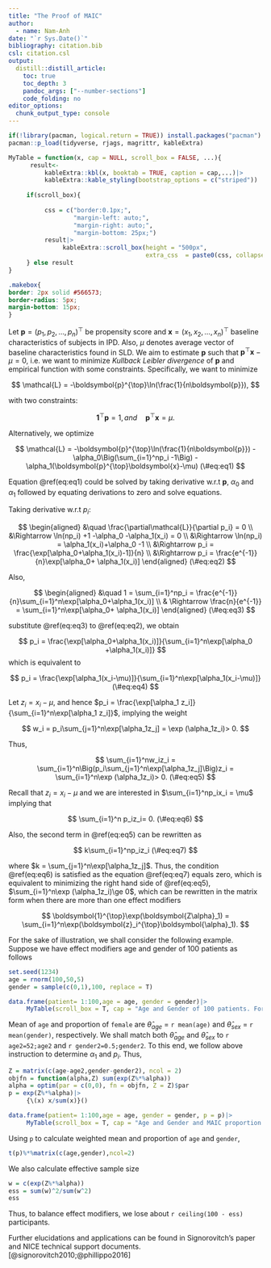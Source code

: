```yaml
---
title: "The Proof of MAIC"
author:
  - name: Nam-Anh
date: "`r Sys.Date()`"
bibliography: citation.bib
csl: citation.csl
output:
  distill::distill_article:
    toc: true
    toc_depth: 3
    pandoc_args: ["--number-sections"]
    code_folding: no
editor_options: 
  chunk_output_type: console
---
```


\newcommand{\tp}[1]{{#1}^{\top}}
\newcommand{\bf}[1]{\boldsymbol{#1}}


```r
if(!library(pacman, logical.return = TRUE)) install.packages("pacman")
pacman::p_load(tidyverse, rjags, magrittr, kableExtra)

MyTable = function(x, cap = NULL, scroll_box = FALSE, ...){
      result<-
          kableExtra::kbl(x, booktab = TRUE, caption = cap,...)|>
          kableExtra::kable_styling(bootstrap_options = c("striped"))
     
     if(scroll_box){
          
          css = c("border:0.1px;", 
                  "margin-left: auto;", 
                  "margin-right: auto;", 
                  "margin-bottom: 25px;")
          result|>  
               kableExtra::scroll_box(height = "500px",
                                      extra_css  = paste0(css, collapse = ""))
     } else result
}
```

```css
.makebox{
border: 2px solid #566573;
border-radius: 5px; 
margin-bottom: 15px;
}
```

Let $\boldsymbol{p} = (p_1,p_2,\dots,p_n)^{\top}$ be propensity score and $\boldsymbol{x} = (x_1,x_2,\dots,x_n)^{\top}$ baseline characteristics of subjects in IPD. Also, $\mu$ denotes average vector of baseline characteristics found in SLD. We aim to estimate $\bf p$ such that $\boldsymbol{p}^{\top}\boldsymbol{x}-\mu=0$, i.e. we want to minimize *Kullback Leibler divergence* of $\bf p$ and empirical function with some constraints. Specifically, we want to minimize 

$$
\mathcal{L} = -\boldsymbol{p}^{\top}\ln(\frac{1}{n\boldsymbol{p}}),
$$

with two constraints:

$$
\boldsymbol{1}^{\top}\boldsymbol{p} = 1,\, and\quad \boldsymbol{p}^{\top}\bf{x} =\mu.
$$ 

Alternatively, we optimize 

$$
\mathcal{L} = -\boldsymbol{p}^{\top}\ln(\frac{1}{n\boldsymbol{p}}) - \alpha_0\Big(\sum_{i=1}^np_i -1\Big) - \alpha_1(\boldsymbol{p}^{\top}\boldsymbol{x}-\mu)
(\#eq:eq1)
$$

Equation \@ref(eq:eq1) could be solved by taking derivative w.r.t $\bf{p}$, $\alpha_0$ and $\alpha_1$ followed by equating derivations to zero and solve equations. 

Taking derivative w.r.t $p_i$:

$$
\begin{aligned}
&\quad \frac{\partial\mathcal{L}}{\partial p_i} = 0 \\
&\Rightarrow \ln(np_i) +1 -\alpha_0 -\alpha_1(x_i) = 0 \\
&\Rightarrow \ln(np_i) = \alpha_1(x_i)+\alpha_0 -1 \\
&\Rightarrow p_i = \frac{\exp[\alpha_0+\alpha_1(x_i)-1]}{n} \\
&\Rightarrow p_i = \frac{e^{-1}}{n}\exp[\alpha_0+ \alpha_1(x_i)]
\end{aligned}
(\#eq:eq2)
$$

Also,

$$
\begin{aligned}
&\quad 1 = \sum_{i=1}^np_i = \frac{e^{-1}}{n}\sum_{i=1}^n\exp[\alpha_0+\alpha_1(x_i)] \\
& \Rightarrow \frac{n}{e^{-1}} = \sum_{i=1}^n\exp[\alpha_0+ \alpha_1(x_i)]
\end{aligned}
(\#eq:eq3)
$$

substitute \@ref(eq:eq3) to \@ref(eq:eq2), we obtain 

$$
p_i = \frac{\exp[\alpha_0+\alpha_1(x_i)]}{\sum_{i=1}^n\exp[\alpha_0 +\alpha_1(x_i)]}
$$
which is equivalent to

$$
p_i = \frac{\exp[\alpha_1(x_i-\mu)]}{\sum_{i=1}^n\exp[\alpha_1(x_i-\mu)]}
(\#eq:eq4)
$$

Let $z_i = x_i-\mu$, and hence $p_i = \frac{\exp[\alpha_1 z_i]}{\sum_{i=1}^n\exp[\alpha_1 z_i]}$, implying the weight

$$
w_i = p_i\sum_{j=1}^n\exp[\alpha_1z_j] = \exp (\alpha_1z_i)> 0.
$$

Thus,

$$
\sum_{i=1}^nw_iz_i = \sum_{i=1}^n\Big(p_i\sum_{j=1}^n\exp[\alpha_1z_j]\Big)z_i = \sum_{i=1}^n\exp (\alpha_1z_i)> 0.
(\#eq:eq5)
$$

Recall that $z_i = x_i-\mu$ and we are interested in $\sum_{i=1}^np_ix_i = \mu$ implying that 

$$
\sum_{i=1}^n p_iz_i= 0.
(\#eq:eq6)
$$

Also, the second term in \@ref(eq:eq5) can be rewritten as 

$$
k\sum_{i=1}^np_iz_i
(\#eq:eq7)
$$

where $k = \sum_{j=1}^n\exp[\alpha_1z_j]$. Thus, the condition \@ref(eq:eq6) is satisfied as the equation \@ref(eq:eq7) equals zero, which is equivalent to minimizing the right hand side of \@ref(eq:eq5), $\sum_{i=1}^n\exp (\alpha_1z_i)\ge 0$, which can be rewritten in the matrix form when there are more than one effect modifiers 

$$
\boldsymbol{1}^{\top}\exp(\boldsymbol{Z\alpha}_1) = \sum_{i=1}^n\exp(\boldsymbol{z}_i^{\top}\boldsymbol{\alpha}_1).
$$

For the sake of illustration, we shall consider the following example. Suppose we have effect modifiers age and gender of 100 patients as follows

```r
set.seed(1234)
age = rnorm(100,50,5)
gender = sample(c(0,1),100, replace = T)

data.frame(patient= 1:100,age = age, gender = gender)|>
     MyTable(scroll_box = T, cap = "Age and Gender of 100 patients. For *Gender*: 1: Female; 0: Male.")
```

Mean of `age` and proportion of `female` are $\hat{\theta}_{age}$ = `r mean(age)` and $\hat{\theta}_{sex}$ = `r mean(gender)`, respectively. We shall match both $\hat{\theta}_{age}$ and $\hat{\theta}_{sex}$ to `r age2=52;age2` and `r gender2=0.5;gender2`. To this end, we follow above instruction to determine $\alpha_1$ and $p_i$. Thus,

```r
Z = matrix(c(age-age2,gender-gender2), ncol = 2)
objfn = function(alpha,Z) sum(exp(Z%*%alpha))
alpha = optim(par = c(0,0), fn = objfn, Z = Z)$par
p = exp(Z%*%alpha)|>
     {\(x) x/sum(x)}()

data.frame(patient= 1:100,age = age, gender = gender, p = p)|>
     MyTable(scroll_box = T, cap = "Age and Gender and MAIC proportion of 100 patients.")
```

Using `p` to calculate weighted mean and proportion of `age` and `gender`,

```r
t(p)%*%matrix(c(age,gender),ncol=2)
```

We also calculate effective sample size

```r
w = c(exp(Z%*%alpha))
ess = sum(w)^2/sum(w^2)
ess
```

Thus, to balance effect modifiers, we lose about `r ceiling(100 - ess)` participants.

Further elucidations and applications can be found in Signorovitch's paper and NICE technical support documents.[@signorovitch2010;@phillippo2016]






